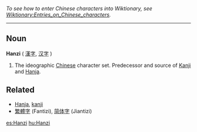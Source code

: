 ''To see how to enter Chinese characters into Wiktionary, see [[Wiktionary:Entries_on_Chinese_characters]].''
----

==Noun==
'''Hanzi''' ( <font lang="zh">[[漢字]], [[汉字]]</font> )

#The ideographic [[Chinese]] character set.  Predecessor and source of [[Kanji]] and [[Hanja]].

==Related==
*[[Hanja]], [[kanji]]
*[[繁體字]] (Fantizi), [[简体字]] (Jiantizi)

[[es:Hanzi]]
[[hu:Hanzi]]